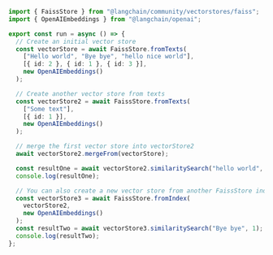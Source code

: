 ```typescript
import { FaissStore } from "@langchain/community/vectorstores/faiss";
import { OpenAIEmbeddings } from "@langchain/openai";

export const run = async () => {
  // Create an initial vector store
  const vectorStore = await FaissStore.fromTexts(
    ["Hello world", "Bye bye", "hello nice world"],
    [{ id: 2 }, { id: 1 }, { id: 3 }],
    new OpenAIEmbeddings()
  );

  // Create another vector store from texts
  const vectorStore2 = await FaissStore.fromTexts(
    ["Some text"],
    [{ id: 1 }],
    new OpenAIEmbeddings()
  );

  // merge the first vector store into vectorStore2
  await vectorStore2.mergeFrom(vectorStore);

  const resultOne = await vectorStore2.similaritySearch("hello world", 1);
  console.log(resultOne);

  // You can also create a new vector store from another FaissStore index
  const vectorStore3 = await FaissStore.fromIndex(
    vectorStore2,
    new OpenAIEmbeddings()
  );
  const resultTwo = await vectorStore3.similaritySearch("Bye bye", 1);
  console.log(resultTwo);
};
```
